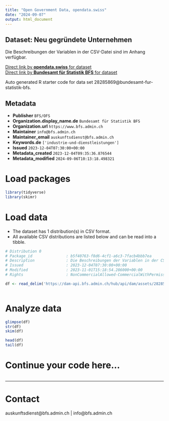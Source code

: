 ```yaml
---
title: "Open Government Data, opendata.swiss"
date: "2024-09-07"
output: html_document
---
```


## Dataset: Neu gegründete Unternehmen

Die Beschreibungen der Variablen in der CSV-Datei sind im Anhang verfügbar.

[Direct link by **opendata.swiss** for dataset](https://opendata.swiss/de/dataset/neu-gegrundete-unternehmen3)<br>
[Direct link by **Bundesamt für Statistik BFS** for dataset](https://www.bfs.admin.ch/asset/de/ts-x-06.02.02.01.03)

Auto generated R starter code for data set 28285869@bundesamt-fur-statistik-bfs.

## Metadata

- **Publisher** `BFS/OFS`
- **Organization.display_name.de** `Bundesamt für Statistik BFS`
- **Organization.url** `https://www.bfs.admin.ch`
- **Maintainer** `info@bfs.admin.ch`
- **Maintainer_email** `auskunftsdienst@bfs.admin.ch`
- **Keywords.de** `['industrie-und-dienstleistungen']`
- **Issued** `2023-12-04T07:30:00+00:00`
- **Metadata_created** `2023-12-04T09:35:36.876544`
- **Metadata_modified** `2024-09-06T10:13:18.498321`


# Load packages

```r

library(tidyverse)
library(skimr)

```

# Load data

-   The dataset has 1 distribution(s) in CSV format.
-   All available CSV distributions are listed below and can be read into a tibble.

```r

# Distribution 0
# Package_id               : b5f40763-f8d6-4cf1-a6c3-7facb4bbb7ea
# Description              : Die Beschreibungen der Variablen in der CSV-Datei sind im Anhang verfügbar.
# Issued                   : 2023-12-04T07:30:00+00:00
# Modified                 : 2023-11-01T15:18:54.286000+00:00
# Rights                   : NonCommercialAllowed-CommercialWithPermission-ReferenceRequired

df <- read_delim('https://dam-api.bfs.admin.ch/hub/api/dam/assets/28285880/master')



```

# Analyze data

```r

glimpse(df)
str(df)
skim(df)

head(df)
tail(df)

```

# Continue your code here...

```r

```

------------------------------------------------------------------------

# Contact

auskunftsdienst@bfs.admin.ch | info@bfs.admin.ch
